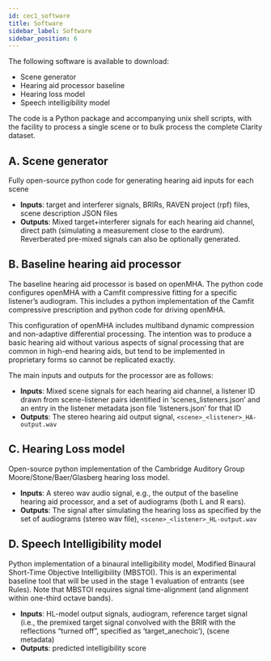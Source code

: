 ```yaml
---
id: cec1_software
title: Software
sidebar_label: Software
sidebar_position: 6
---
```


The following software is available to download:

- Scene generator
- Hearing aid processor baseline
- Hearing loss model
- Speech intelligibility model

The code is a Python package and accompanying unix shell scripts, with the facility to process a single scene or to bulk process the complete Clarity dataset.

## A. Scene generator

Fully open-source python code for generating hearing aid inputs for each scene

- **Inputs**: target and interferer signals, BRIRs, RAVEN project (rpf) files, scene description JSON files
- **Outputs**: Mixed target+interferer signals for each hearing aid channel, direct path (simulating a measurement close to the eardrum). Reverberated pre-mixed signals can also be optionally generated.

## B. Baseline hearing aid processor

The baseline hearing aid processor is based on openMHA. The python code configures openMHA with a Camfit compressive fitting for a specific listener’s audiogram. This includes a python implementation of the Camfit compressive prescription and python code for driving openMHA.

This configuration of openMHA includes multiband dynamic compression and non-adaptive differential processing. The intention was to produce a basic hearing aid without various aspects of signal processing that are common in high-end hearing aids, but tend to be implemented in proprietary forms so cannot be replicated exactly.

The main inputs and outputs for the processor are as follows:

- **Inputs**: Mixed scene signals for each hearing aid channel, a listener ID drawn from scene-listener pairs identified in ‘scenes_listeners.json’ and an entry in the listener metadata json file ‘listeners.json’ for that ID
- **Outputs**: The stereo hearing aid output signal, `<scene>_<listener>_HA-output.wav`

## C. Hearing Loss model

Open-source python implementation of the Cambridge Auditory Group Moore/Stone/Baer/Glasberg hearing loss model.

- **Inputs**: A stereo wav audio signal, e.g., the output of the baseline hearing aid processor, and a set of audiograms (both L and R ears).
- **Outputs**:  The signal after simulating the hearing loss as specified by the set of audiograms (stereo wav file), `<scene>_<listener>_HL-output.wav`

## D. Speech Intelligibility model

Python implementation of a binaural intelligibility model, Modified Binaural Short-Time Objective Intelligibility (MBSTOI). This is an experimental baseline tool that will be used in the stage 1 evaluation of entrants (see Rules). Note that MBSTOI requires signal time-alignment (and alignment within one-third octave bands).

- **Inputs**:  HL-model output signals, audiogram, reference target signal (i.e., the premixed target signal convolved with the BRIR with the reflections “turned off”, specified as ‘target_anechoic’), (scene metadata)
- **Outputs**: predicted intelligibility score

